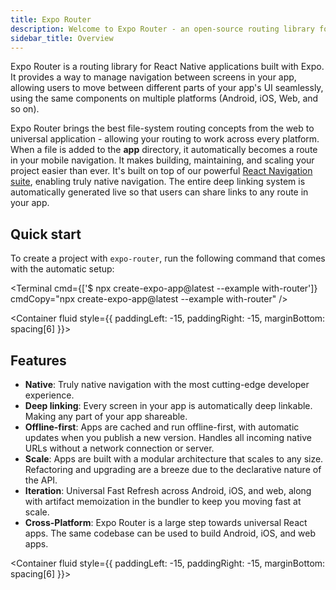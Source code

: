```yaml
---
title: Expo Router
description: Welcome to Expo Router - an open-source routing library for Universal React Native applications built with Expo.
sidebar_title: Overview
---
```



Expo Router is a routing library for React Native applications built with Expo. It provides a way to manage navigation between screens in your app, allowing users to move between different parts of your app's UI seamlessly, using the same components on multiple platforms (Android, iOS, Web, and so on).

Expo Router brings the best file-system routing concepts from the web to universal application - allowing your routing to work across every platform. When a file is added to the **app** directory, it automatically becomes a route in your mobile navigation. It makes building, maintaining, and scaling your project easier than ever. It's built on top of our powerful [React Navigation suite](https://reactnavigation.org/), enabling truly native navigation. The entire deep linking system is automatically generated live so that users can share links to any route in your app.

## Quick start

To create a project with `expo-router`, run the following command that comes with the automatic setup:

<Terminal
  cmd={['$ npx create-expo-app@latest --example with-router']}
  cmdCopy="npx create-expo-app@latest --example with-router"
/>


<Container fluid style={{ paddingLeft: -15, paddingRight: -15, marginBottom: spacing[6] }}>
  <Row>
    <Col>
      <BoxLink
        title="Example app"
        Icon={GithubIcon}
        description="See the source code for example app on GitHub."
        href="https://github.com/expo/examples/tree/master/with-router"
      />
    </Col>
    <Col>
      <BoxLink
        title="Detailed installation"
        Icon={GithubIcon}
        description="Detailed instructions on how to get started."
        href="/router/installation/"
      />
    </Col>
  </Row>
</Container>

## Features

- **Native**: Truly native navigation with the most cutting-edge developer experience.
- **Deep linking**: Every screen in your app is automatically deep linkable. Making any part of your app shareable.
- **Offline-first**: Apps are cached and run offline-first, with automatic updates when you publish a new version. Handles all incoming native URLs without a network connection or server.
- **Scale**: Apps are built with a modular architecture that scales to any size. Refactoring and upgrading are a breeze due to the declarative nature of the API.
- **Iteration**: Universal Fast Refresh across Android, iOS, and web, along with artifact memoization in the bundler to keep you moving fast at scale.
- **Cross-Platform**: Expo Router is a large step towards universal React apps. The same codebase can be used to build Android, iOS, and web apps.


<Container fluid style={{ paddingLeft: -15, paddingRight: -15, marginBottom: spacing[6] }}>
  <Row>
    <Col>
      <BoxLink
        title="Routing"
        Icon={GithubIcon}
        description="Learn how to create pages."
        href="https://docs.expo.dev/router/routing/pages/"
      />
    </Col>
    <Col>
      <BoxLink
        title="Layouts"
        Icon={GithubIcon}
        description="See the source code for example app on GitHub."
        href="https://docs.expo.dev/router/layouts/"
      />
    </Col>
  </Row>
  <Row>
    <Col>
      <BoxLink
        title="Styling"
        Icon={GithubIcon}
        description="See the source code for example app on GitHub."
        href="https://docs.expo.dev/router/styling/"
      />
    </Col>
    <Col>
      <BoxLink
        title="Assets"
        Icon={GithubIcon}
        description="See the source code for example app on GitHub."
        href="https://docs.expo.dev/router/assets/"
      />
    </Col>
  </Row>
  <Row>
    <Col>
      <BoxLink
        title="Troubleshooting"
        Icon={GithubIcon}
        description="See the source code for example app on GitHub."
        href="https://docs.expo.dev/router/troubleshooting/"
      />
    </Col>
    <Col>
      <BoxLink
        title="GitHub"
        Icon={GithubIcon}
        description="See the source code, start a discussion or create an issue."
        href="https://github.com/expo/expo-router"
      />
    </Col>
  </Row>
</Container>
